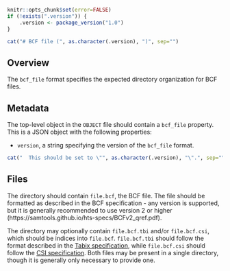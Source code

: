 ```r
knitr::opts_chunk$set(error=FALSE)
if (!exists(".version")) {
    .version <- package_version("1.0")
}
```

```r
cat("# BCF file (", as.character(.version), ")", sep="")
```

## Overview

The `bcf_file` format specifies the expected directory organization for BCF files.

## Metadata

The top-level object in the `OBJECT` file should contain a `bcf_file` property.
This is a JSON object with the following properties:

- `version`, a string specifying the version of the `bcf_file` format.
```r
cat("  This should be set to \"", as.character(.version), "\".", sep="")
```

## Files

The directory should contain `file.bcf`, the BCF file.
The file should be formatted as described in the BCF specification - 
any version is supported, but it is generally recommended to use version 2 or higher (https://samtools.github.io/hts-specs/BCFv2_qref.pdf).

The directory may optionally contain `file.bcf.tbi` and/or `file.bcf.csi`, which should be indices into `file.bcf`.
`file.bcf.tbi` should follow the format described in the [Tabix specification](https://samtools.github.io/hts-specs/tabix.pdf),
while `file.bcf.csi` should follow the [CSI specification](https://samtools.github.io/hts-specs/CSIv1.pdf).
Both files may be present in a single directory, though it is generally only necessary to provide one.
